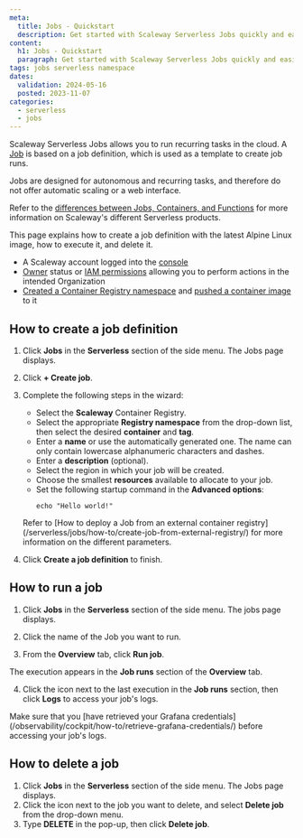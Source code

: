```yaml
---
meta:
  title: Jobs - Quickstart
  description: Get started with Scaleway Serverless Jobs quickly and easily.
content:
  h1: Jobs - Quickstart
  paragraph: Get started with Scaleway Serverless Jobs quickly and easily.
tags: jobs serverless namespace
dates:
  validation: 2024-05-16
  posted: 2023-11-07
categories:
  - serverless
  - jobs
---
```


Scaleway Serverless Jobs allows you to run recurring tasks in the cloud. A [Job](/serverless/jobs/concepts/#job) is based on a job definition, which is used as a template to create job runs.

Jobs are designed for autonomous and recurring tasks, and therefore do not offer automatic scaling or a web interface.

Refer to the [differences between Jobs, Containers, and Functions](/serverless/containers/reference-content/difference-jobs-functions-containers/) for more information on Scaleway's different Serverless products.

This page explains how to create a job definition with the latest Alpine Linux image, how to execute it, and delete it.

<Macro id="requirements" />

- A Scaleway account logged into the [console](https://console.scaleway.com)
- [Owner](/identity-and-access-management/iam/concepts/#owner) status or [IAM permissions](/identity-and-access-management/iam/concepts/#permission) allowing you to perform actions in the intended Organization
- [Created a Container Registry namespace](/containers/container-registry/how-to/create-namespace/) and [pushed a container image](/containers/container-registry/how-to/push-images/) to it

## How to create a job definition

1. Click **Jobs** in the **Serverless** section of the side menu. The Jobs page displays.

2. Click **+ Create job**.

3. Complete the following steps in the wizard:
    - Select the **Scaleway** Container Registry.
    - Select the appropriate **Registry namespace** from the drop-down list, then select the desired **container** and **tag**.
    - Enter a **name** or use the automatically generated one. The name can only contain lowercase alphanumeric characters and dashes.
    - Enter a **description** (optional).
    - Select the region in which your job will be created.
    - Choose the smallest **resources** available to allocate to your job.
    - Set the following startup command in the **Advanced options**:
        ```
        echo "Hello world!"
        ```
    <Message type="note">
      Refer to [How to deploy a Job from an external container registry](/serverless/jobs/how-to/create-job-from-external-registry/) for more information on the different parameters.
    </Message>
6. Click **Create a job definition** to finish.

<Message type="important">
<Macro id="container-registry-note" />
</Message>

## How to run a job

1. Click **Jobs** in the **Serverless** section of the side menu. The jobs page displays.

2. Click the name of the Job you want to run.

3. From the **Overview** tab, click **Run job**.

  The execution appears in the **Job runs** section of the **Overview** tab.

4. Click the <Icon name="more" /> icon next to the last execution in the **Job runs** section, then click **Logs** to access your job's logs.

<Message type="note">
  Make sure that you [have retrieved your Grafana credentials](/observability/cockpit/how-to/retrieve-grafana-credentials/) before accessing your job's logs.
</Message>

## How to delete a job

1. Click **Jobs** in the **Serverless** section of the side menu. The Jobs page displays.
3. Click the <Icon name="more" /> icon next to the job you want to delete, and select **Delete job** from the drop-down menu.
4. Type **DELETE** in the pop-up, then click **Delete job**.